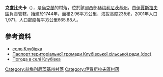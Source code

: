 {{coord|50|4|51|N|26|46|42|E|scale:100000|display=title}}

'''克盧比夫卡'''（{{lang-uk|Клубівка}}），是[[烏克蘭|烏克蘭]]的村落，位於該國西部[[赫梅利尼茨基州|赫梅利尼茨基州]]，由[[伊賈斯拉夫區|伊賈斯拉夫區]]負責管轄，始建於1744年，面積2.96平方公里，海拔高度235米，2001年人口1,971，人口密度每平方公里665.88人。

==參考資料==
*[http://w1.c1.rada.gov.ua/pls/z7502/A005?rdat1=09.03.2011&rf7571=35963 село Клубівка]{{dead link|date=2017年11月 |bot=InternetArchiveBot |fix-attempted=yes }}
* [https://web.archive.org/web/20141227091945/http://oblrada.km.ua/userfiles/%D0%9F%D0%B0%D1%81%D0%BF%D0%BE%D1%80%D1%82%20%D0%9A%D0%BB%D1%83%D0%B1%D1%96%D0%B2%D0%BA%D0%B0_2011.doc Паспорт територіальної громади Клубівської сільської ради (doc)]
* [http://weather.in.ua/ua/hmel'nickaja/10735 Погода в селі Клубівка] {{Wayback|url=http://weather.in.ua/ua/hmel'nickaja/10735 |date=20111220092307 }}

{{DEFAULTSORT:Клубівка}}
[[Category:赫梅利尼茨基州村落|Category:赫梅利尼茨基州村落]]
[[Category:伊賈斯拉夫區村落|Category:伊賈斯拉夫區村落]]


{{Khmelnytskyi-geo-stub}}